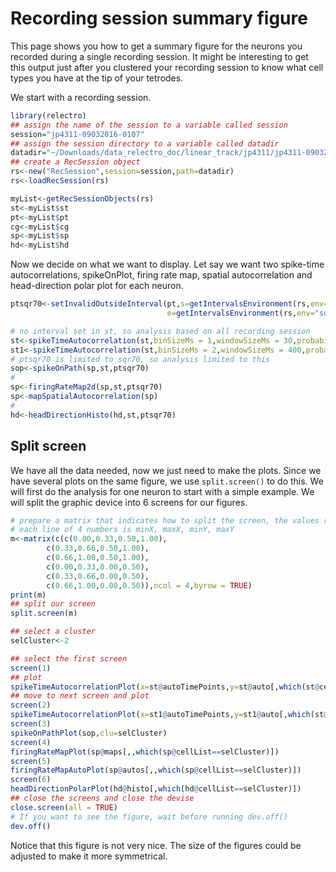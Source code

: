 # Recording session summary figure

This page shows you how to get a summary figure for the neurons you recorded during a single recording session.
It might be interesting to get this output just after you clustered your recording session to know what cell types you have at the tip of your tetrodes.


We start with a recording session.
```R
library(relectro)
## assign the name of the session to a variable called session
session="jp4311-09032016-0107"
## assign the session directory to a variable called datadir
datadir="~/Downloads/data_relectro_doc/linear_track/jp4311/jp4311-09032016-0107/"
## create a RecSession object
rs<-new("RecSession",session=session,path=datadir)
rs<-loadRecSession(rs)

myList<-getRecSessionObjects(rs)
st<-myList$st
pt<-myList$pt
cg<-myList$cg
sp<-myList$sp
hd<-myList$hd
```

Now we decide on what we want to display.
Let say we want two spike-time autocorrelations, spikeOnPlot, firing rate map, spatial autocorrelation and head-direction polar plot for each neuron.
```R
ptsqr70<-setInvalidOutsideInterval(pt,s=getIntervalsEnvironment(rs,env="sqr70")[,1],
                                   e=getIntervalsEnvironment(rs,env="sqr70")[,2])

# no interval set in st, so analysis based on all recording session
st<-spikeTimeAutocorrelation(st,binSizeMs = 1,windowSizeMs = 30,probability = FALSE)
st1<-spikeTimeAutocorrelation(st,binSizeMs = 2,windowSizeMs = 400,probability = FALSE)
# ptsqr70 is limited to sqr70, so analysis limited to this
sop<-spikeOnPath(sp,st,ptsqr70)
#
sp<-firingRateMap2d(sp,st,ptsqr70)
sp<-mapSpatialAutocorrelation(sp)
#
hd<-headDirectionHisto(hd,st,ptsqr70)
```

## Split screen
We have all the data needed, now we just need to make the plots.
Since we have several plots on the same figure, we use `split.screen()` to do this. 
We will first do the analysis for one neuron to start with a simple example.
We will split the graphic device into 6 screens for our figures.

```R
# prepare a matrix that indicates how to split the screen, the values range from 0 to 1
# each line of 4 numbers is minX, maxX, minY, maxY
m<-matrix(c(c(0.00,0.33,0.50,1.00),
        c(0.33,0.66,0.50,1.00),
        c(0.66,1.00,0.50,1.00),
        c(0.00,0.33,0.00,0.50),
        c(0.33,0.66,0.00,0.50),
        c(0.66,1.00,0.00,0.50)),ncol = 4,byrow = TRUE)
print(m)
## split our screen 
split.screen(m)

## select a cluster
selCluster<-2

## select the first screen
screen(1)
## plot
spikeTimeAutocorrelationPlot(x=st@autoTimePoints,y=st@auto[,which(st@cellList==selCluster)],type='l')
## move to next screen and plot
screen(2)
spikeTimeAutocorrelationPlot(x=st1@autoTimePoints,y=st1@auto[,which(st@cellList==selCluster)],type='h')
screen(3)
spikeOnPathPlot(sop,clu=selCluster)
screen(4)
firingRateMapPlot(sp@maps[,,which(sp@cellList==selCluster)])
screen(5)
firingRateMapAutoPlot(sp@autos[,,which(sp@cellList==selCluster)])
screen(6)
headDirectionPolarPlot(hd@histo[,which(hd@cellList==selCluster)])
## close the screens and close the devise
close.screen(all = TRUE)
# If you want to see the figure, wait before running dev.off()
dev.off()
```

Notice that this figure is not very nice. 
The size of the figures could be adjusted to make it more symmetrical.

